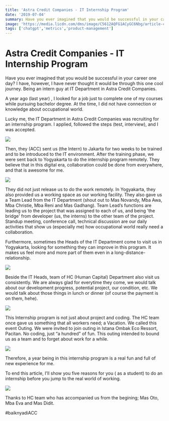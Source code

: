 ```yaml
---
title: 'Astra Credit Companies - IT Internship Program'
date: '2019-07-04'
summary: Have you ever imagined that you would be successful in your career one day? I have, however, I have never thought it would be through this one cool journey. Being an intern guy at IT Department in Astra Credit Companies. 
image: 'https://media.licdn.com/dms/image/C5612AQFG1ACyGC6Nbg/article-cover_image-shrink_423_752/0/1562245551815?e=1691625600&v=beta&t=vSHbGv_MoBkHKY-Vij8gST3zcXNR21JvvNcwsXZBmjU'
tags: ['chatgpt','metrics','product-management']
---
```


# Astra Credit Companies - IT Internship Program

Have you ever imagined that you would be successful in your career one day? I have, however, I have never thought it would be through this one cool journey. Being an intern guy at IT Department in Astra Credit Companies.

A year ago (last year) , I looked for a job just to complete one of my courses while pursuing bachelor degree. At the time, I did not have connection or knowledge about occupational world. 

Lucky me, the IT Department in Astra Credit Companies was recruiting for an internship program. I applied, followed the steps (test, interview), and I was accepted.

<img src="https://media.licdn.com/dms/image/C5612AQENsJW1EkuEqw/article-inline_image-shrink_1000_1488/0/1562245354694?e=1691020800&v=beta&t=5xCPbDrnH12Ivn0gQOXzIMZd9jRcb-dFYmK_lrCUn8k"/>

Then, they (ACC) sent us (the Intern) to Jakarta for two weeks to be trained and to be introduced to the IT environment. After the training phase, we were sent back to Yogyakarta to do the internship program remotely. They believe that in this digital era, collaboration could be done from everywhere, and that is awesome for me.

<img src="https://media.licdn.com/dms/image/C5612AQHfnJH5YU6RXQ/article-inline_image-shrink_1000_1488/0/1562238808270?e=1691020800&v=beta&t=-Iggk-0izY5fpOgZhbHDv6YtuHbZ3MIudhMwlA4kAbo"/>

They did not just release us to do the work remotely. In Yogyakarta, they also provided us a working space as our working facility. They also gave us a Team Lead from the IT Department (shout out to Mas Novandy, Mba Awa, Mba Christie, Mba Reni and Mas Gadhang). Team Lead’s functions are leading us to the project that was assigned to each of us, and being 'the bridge' from developer (us, the interns) to the other team of the project. Standup meeting, conference call, technical discussion are our daily activities that show us (especially me) how occupational world really need a collaboration.

Furthermore, sometimes the Heads of the IT Department come to visit us in Yogyakarta, looking for something they can improve in this program. It makes us feel more and more part of them even in a long-distance-relationship.

<img src="https://media.licdn.com/dms/image/C5612AQHjJdGMW4MppQ/article-inline_image-shrink_1000_1488/0/1562240160278?e=1691020800&v=beta&t=6CLK4WUqdJgwklUvcU1PPXlo9mqZqlcTjVXyRCLNsJc"/>

Beside the IT Heads, team of HC (Human Capital) Department also visit us consistently. We are always glad for everytime they come, we would talk about our development progress, potential project, our condition, etc. We would talk about those things in lunch or dinner (of course the payment is on them, hehe).

<img src="https://media.licdn.com/dms/image/C5612AQFRAz5IWKFcXw/article-inline_image-shrink_1000_1488/0/1562240229902?e=1691020800&v=beta&t=z__qOA_mZFnyF_OCsN-_wTtlPHLeGYyiaUAz-NFrOyg"/>

This Internship program is not just about project and coding. The HC team once gave us something that all workers need; a Vacation. We called this event Outing. We were invited to join outing in Istana Ombak Eco Ressort, Pacitan. No coding, just “a hundred" of fun. This outing intended to bound us as a team and to forget about work for a while.

<img src="https://media.licdn.com/dms/image/C5612AQHoB5hGqMOUxg/article-inline_image-shrink_1000_1488/0/1562246031903?e=1691020800&v=beta&t=bIjbFUbjOuzCgY-BuOAOUMRcsaw2xaVSJwwoOWxeMXM"/>

Therefore, a year being in this internship program is a real fun and full of new experience for me.

To end this article, I'll show you five reasons for you ( as a student) to do an internship before you jump to the real world of working.

<img src="https://media.licdn.com/dms/image/C5612AQF9UY-75ic03w/article-inline_image-shrink_1000_1488/0/1562245156952?e=1691020800&v=beta&t=AHNAXHQxaf5PajRTQPr659buatIFyQ1CJKZG13E_r3I"/>

Thanks to HC team who has accompanied us from the begining; Mas Oto, Mba Eva and Mas Didit.

#baiknyadiACC